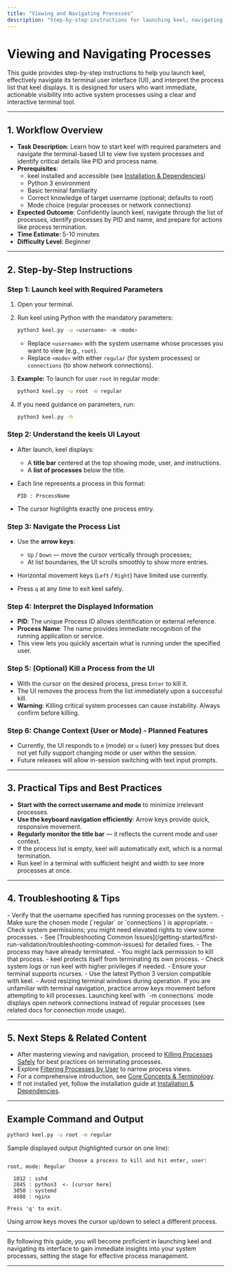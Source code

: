 ```yaml
---
title: "Viewing and Navigating Processes"
description: "Step-by-step instructions for launching keel, navigating the UI, interpreting the displayed process list, and understanding PID information. Ideal for users who want immediate visibility into active system processes from the terminal interface."
---
```


# Viewing and Navigating Processes

This guide provides step-by-step instructions to help you launch keel, effectively navigate its terminal user interface (UI), and interpret the process list that keel displays. It is designed for users who want immediate, actionable visibility into active system processes using a clear and interactive terminal tool.

---

## 1. Workflow Overview

- **Task Description**: Learn how to start keel with required parameters and navigate the terminal-based UI to view live system processes and identify critical details like PID and process name.
- **Prerequisites**:
  - keel installed and accessible (see [Installation & Dependencies](../keel-overview/integration-getting-started/installation-dependencies))
  - Python 3 environment
  - Basic terminal familiarity
  - Correct knowledge of target username (optional; defaults to root)
  - Mode choice (regular processes or network connections)
- **Expected Outcome**: Confidently launch keel, navigate through the list of processes, identify processes by PID and name, and prepare for actions like process termination.
- **Time Estimate**: 5-10 minutes
- **Difficulty Level**: Beginner

---

## 2. Step-by-Step Instructions

### Step 1: Launch keel with Required Parameters

1. Open your terminal.
2. Run keel using Python with the mandatory parameters:

   ```bash
   python3 keel.py -u <username> -m <mode>
   ```

   - Replace `<username>` with the system username whose processes you want to view (e.g., `root`).
   - Replace `<mode>` with either `regular` (for system processes) or `connections` (to show network connections).

3. **Example:** To launch for user `root` in regular mode:

   ```bash
   python3 keel.py -u root -m regular
   ```

4. If you need guidance on parameters, run:

   ```bash
   python3 keel.py -h
   ```

### Step 2: Understand the keels UI Layout

- After launch, keel displays:
  - A **title bar** centered at the top showing mode, user, and instructions.
  - A **list of processes** below the title.
- Each line represents a process in this format:

  ```plaintext
  PID : ProcessName
  ```

- The cursor highlights exactly one process entry.

### Step 3: Navigate the Process List

- Use the **arrow keys**:
  - `Up` / `Down` — move the cursor vertically through processes;
  - At list boundaries, the UI scrolls smoothly to show more entries.

- Horizontal movement keys (`Left` / `Right`) have limited use currently.

- Press `q` at any time to exit keel safely.

### Step 4: Interpret the Displayed Information

- **PID**: The unique Process ID allows identification or external reference.
- **Process Name**: The name provides immediate recognition of the running application or service.
- This view lets you quickly ascertain what is running under the specified user.

### Step 5: (Optional) Kill a Process from the UI

- With the cursor on the desired process, press `Enter` to kill it.
- The UI removes the process from the list immediately upon a successful kill.
- **Warning**: Killing critical system processes can cause instability. Always confirm before killing.

### Step 6: Change Context (User or Mode) - Planned Features

- Currently, the UI responds to `m` (mode) or `u` (user) key presses but does not yet fully support changing mode or user within the session.
- Future releases will allow in-session switching with text input prompts.

---

## 3. Practical Tips and Best Practices

- **Start with the correct username and mode** to minimize irrelevant processes.
- **Use the keyboard navigation efficiently**: Arrow keys provide quick, responsive movement.
- **Regularly monitor the title bar** — it reflects the current mode and user context.
- If the process list is empty, keel will automatically exit, which is a normal termination.
- Run keel in a terminal with sufficient height and width to see more processes at once.

---

## 4. Troubleshooting & Tips

<AccordionGroup title="Common Issues and Solutions">
<Accordion title="The process list is empty after launch">
- Verify that the username specified has running processes on the system.
- Make sure the chosen mode (`regular` or `connections`) is appropriate.
- Check system permissions; you might need elevated rights to view some processes.
- See [Troubleshooting Common Issues](/getting-started/first-run-validation/troubleshooting-common-issues) for detailed fixes.
</Accordion>
<Accordion title="Unable to kill a process when pressing Enter">
- The process may have already terminated.
- You might lack permission to kill that process.
- keel protects itself from terminating its own process.
- Check system logs or run keel with higher privileges if needed.
</Accordion>
<Accordion title="UI does not respond or crashes">
- Ensure your terminal supports ncurses.
- Use the latest Python 3 version compatible with keel.
- Avoid resizing terminal windows during operation.
</Accordion>
</AccordionGroup>

<Tip>
If you are unfamiliar with terminal navigation, practice arrow keys movement before attempting to kill processes.
</Tip>

<Tip>
Launching keel with `-m connections` mode displays open network connections instead of regular processes (see related docs for connection mode usage).
</Tip>

---

## 5. Next Steps & Related Content

- After mastering viewing and navigation, proceed to [Killing Processes Safely](/guides/core-workflows/kill-process) for best practices on terminating processes.
- Explore [Filtering Processes by User](/guides/advanced-usage/filter-by-user) to narrow process views.
- For a comprehensive introduction, see [Core Concepts & Terminology](/keel-overview/core-concepts-architecture/keel-concepts-terminology).
- If not installed yet, follow the installation guide at [Installation & Dependencies](/keel-overview/integration-getting-started/installation-dependencies).

---

## Example Command and Output

```bash
python3 keel.py -u root -m regular
```

Sample displayed output (highlighted cursor on one line):

```
                    Choose a process to kill and hit enter, user: root, mode: Regular

  1012 : sshd
  2045 : python3  <- [cursor here]
  3050 : systemd
  4088 : nginx

Press 'q' to exit.
```

Using arrow keys moves the cursor up/down to select a different process.

---

By following this guide, you will become proficient in launching keel and navigating its interface to gain immediate insights into your system processes, setting the stage for effective process management.

---